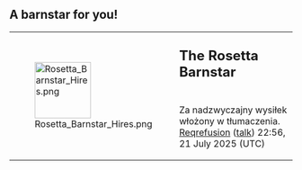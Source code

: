 == A barnstar for you! ==

{| style="background-color: #fdffe7; border: 1px solid #fceb92;"
|rowspan="2" style="vertical-align: middle; padding: 5px;" | [[File:Rosetta Barnstar Hires.png|100px]]
|style="font-size: x-large; padding: 3px 3px 0 3px; height: 1.5em;" | '''The Rosetta Barnstar'''
|-
|style="vertical-align: middle; padding: 3px;" | Za nadzwyczajny wysiłek włożony w tłumaczenia. [[User:Reqrefusion|Reqrefusion]] ([[User talk:Reqrefusion|talk]]) 22:56, 21 July 2025 (UTC)
|}